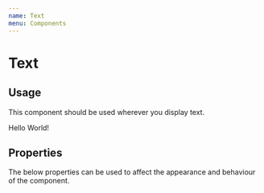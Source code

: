 ```yaml
---
name: Text
menu: Components
---
```



# Text

## Usage

This component should be used wherever you display text.

<Playground>
  <ThemeProvider theme={theme}>
    <Box>
      <Text>
      Hello World!
      </Text>
     </Box>
  </ThemeProvider>
</Playground>

## Properties

The below properties can be used to affect the appearance and behaviour of the component.

<PropsTable of={Text} />
